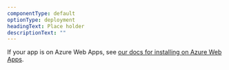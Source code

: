 ```yaml
---
componentType: default
optionType: deployment
headingText: Place holder
descriptionText: ""  
---
```


If your app is on Azure Web Apps, see [our docs for installing on Azure Web Apps](/docs/apm/agents/net-agent/azure-installation/install-net-agent-azure-web-apps).